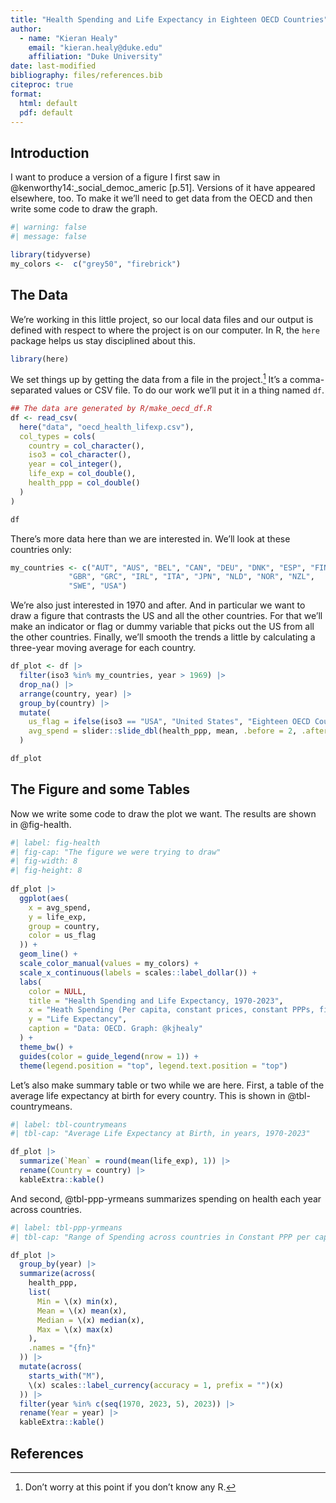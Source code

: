 ```yaml
---
title: "Health Spending and Life Expectancy in Eighteen OECD Countries"
author:
  - name: "Kieran Healy"
    email: "kieran.healy@duke.edu"
    affiliation: "Duke University"
date: last-modified
bibliography: files/references.bib
citeproc: true
format:
  html: default
  pdf: default
---
```



## Introduction

I want to produce a version of a figure I first saw in @kenworthy14:_social_democ_americ [p.51]. Versions of it have appeared elsewhere, too. To make it we'll need to get data from the OECD and then write some code to draw the graph. 

```r
#| warning: false
#| message: false

library(tidyverse)
my_colors <-  c("grey50", "firebrick")

```

## The Data

We're working in this little project, so our local data files and our output is defined with respect to where the project is on our computer. In R, the `here` package helps us stay disciplined about this. 

```r
library(here)
```

We set things up by getting the data from a file in the project.[^dontpanic] It's a comma-separated values or CSV file. To do our work we'll put it in a thing named `df`. 

[^dontpanic]: Don't worry at this point if you don't know any R.

```r

## The data are generated by R/make_oecd_df.R
df <- read_csv(
  here("data", "oecd_health_lifexp.csv"),
  col_types = cols(
    country = col_character(),
    iso3 = col_character(),
    year = col_integer(),
    life_exp = col_double(),
    health_ppp = col_double()
  )
)

df
```



There's more data here than we are interested in. We'll look at these countries only:

```r
my_countries <- c("AUT", "AUS", "BEL", "CAN", "DEU", "DNK", "ESP", "FIN", "FRA",
             "GBR", "GRC", "IRL", "ITA", "JPN", "NLD", "NOR", "NZL",
             "SWE", "USA")
```

We're also just interested in 1970 and after. And in particular we want to draw a figure that contrasts  the US and all the other countries. For that we'll make an indicator or flag or dummy variable that picks out the US from all the other countries. Finally, we'll smooth the trends a little by calculating a three-year moving average for each country.

```r
df_plot <- df |>
  filter(iso3 %in% my_countries, year > 1969) |>
  drop_na() |>
  arrange(country, year) |>
  group_by(country) |>
  mutate(
    us_flag = ifelse(iso3 == "USA", "United States", "Eighteen OECD Countries"),
    avg_spend = slider::slide_dbl(health_ppp, mean, .before = 2, .after = 2)
  )

df_plot  
```

## The Figure and some Tables

Now we write some code to draw the plot we want. The results are shown in @fig-health.


```r
#| label: fig-health
#| fig-cap: "The figure we were trying to draw"
#| fig-width: 8
#| fig-height: 8
 
df_plot |>
  ggplot(aes(
    x = avg_spend,
    y = life_exp,
    group = country,
    color = us_flag
  )) +
  geom_line() +
  scale_color_manual(values = my_colors) +
  scale_x_continuous(labels = scales::label_dollar()) +
  labs(
    color = NULL,
    title = "Health Spending and Life Expectancy, 1970-2023",
    x = "Heath Spending (Per capita, constant prices, constant PPPs, five year rolling average)",
    y = "Life Expectancy",
    caption = "Data: OECD. Graph: @kjhealy"
  ) +
  theme_bw() +
  guides(color = guide_legend(nrow = 1)) +
  theme(legend.position = "top", legend.text.position = "top")

```


Let's also make summary table or two while we are here. First, a table of the average life expectancy at birth for every country. This is shown in @tbl-countrymeans.

```r
#| label: tbl-countrymeans
#| tbl-cap: "Average Life Expectancy at Birth, in years, 1970-2023"

df_plot |>
  summarize(`Mean` = round(mean(life_exp), 1)) |>
  rename(Country = country) |>
  kableExtra::kable()
```


And second, @tbl-ppp-yrmeans summarizes spending on health each year across countries.

```r
#| label: tbl-ppp-yrmeans
#| tbl-cap: "Range of Spending across countries in Constant PPP per capita, selected years 1970-2023, rounded to the nearest dollar."

df_plot |>
  group_by(year) |>
  summarize(across(
    health_ppp,
    list(
      Min = \(x) min(x),
      Mean = \(x) mean(x),
      Median = \(x) median(x),
      Max = \(x) max(x)
    ),
    .names = "{fn}"
  )) |>
  mutate(across(
    starts_with("M"),
    \(x) scales::label_currency(accuracy = 1, prefix = "")(x)
  )) |>
  filter(year %in% c(seq(1970, 2023, 5), 2023)) |>
  rename(Year = year) |>
  kableExtra::kable()

```


## References

::: {#refs}
:::

